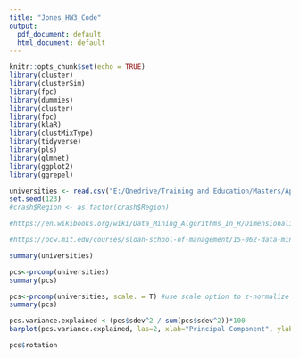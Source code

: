 ```yaml
---
title: "Jones_HW3_Code"
output:
  pdf_document: default
  html_document: default
---
```

```r
knitr::opts_chunk$set(echo = TRUE)
library(cluster)
library(clusterSim)
library(fpc)
library(dummies)
library(cluster)
library(fpc)
library(klaR)
library(clustMixType)
library(tidyverse)
library(pls)
library(glmnet)
library(ggplot2)
library(ggrepel)
```

```r
universities <- read.csv("E:/Onedrive/Training and Education/Masters/Applied Data Mining - 8/HW3/GITHUB/ADM_HW3/data/Universitiesv2.csv")
set.seed(123)
#crash$Region <- as.factor(crash$Region)

#https://en.wikibooks.org/wiki/Data_Mining_Algorithms_In_R/Dimensionality_Reduction/Principal_Component_Analysis

#https://ocw.mit.edu/courses/sloan-school-of-management/15-062-data-mining-spring-2003/lecture-notes/PClecture.pdf

summary(universities)

```

```r
pcs<-prcomp(universities)
summary(pcs)
```

```r
pcs<-prcomp(universities, scale. = T) #use scale option to z-normalize data set. 
summary(pcs)
```

```r
pcs.variance.explained <-(pcs$sdev^2 / sum(pcs$sdev^2))*100
barplot(pcs.variance.explained, las=2, xlab="Principal Component", ylab="% Variance Explained", main="Principal Components versus Percent of Variance Explained")
```

```r
pcs$rotation
```
